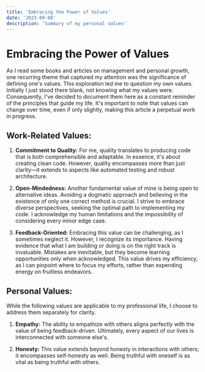 ```yaml
---
title: 'Embracing the Power of Values'
date: '2023-09-08'
description: 'Summary of my personal values'
---
```

# Embracing the Power of Values

As I read some books and articles on management and personal
growth, one recurring theme that captured my attention
was the significance of defining one's values. This
exploration led me to question my own values. Initially
I just stood there blank, not knowing what my values were.
Consequently, I've decided to document them here as a
constant reminder of the principles that guide my life.
It's important to note that values can change over
time, even if only slightly, making this article a
perpetual work in progress.

## Work-Related Values:

1. **Commitment to Quality:** For me, quality translates
to producing code that is both comprehensible and
adaptable. In essence, it's about creating clean code.
However, quality encompasses more than just
clarity—it extends to aspects like automated
testing and robust architecture.

2. **Open-Mindedness:** Another fundamental value of
mine is being open to alternative ideas.
Avoiding a dogmatic approach and believing in the
existence of only one correct method is crucial.
I strive to embrace diverse perspectives, seeking the
optimal path to implementing my code. I acknowledge
my human limitations and the impossibility of
considering every minor edge case.

3. **Feedback-Oriented:** Embracing this value can be
challenging, as I sometimes neglect it. However,
I recognize its importance. Having evidence that what
I am building or doing is on the right track is
invaluable. Mistakes are inevitable, but they become
learning opportunities only when acknowledged.
This value drives my efficiency, as I can pinpoint
where to focus my efforts, rather than expending
energy on fruitless endeavors.

## Personal Values:

While the following values are applicable to my
professional life, I choose to address them
separately for clarity.

1. **Empathy:** The ability to empathize with others
aligns perfectly with the value of being
feedback-driven. Ultimately, every aspect of our
lives is interconnected with someone else's.

2. **Honesty:** This value extends beyond honesty
in interactions with others; it encompasses
self-honesty as well. Being truthful with oneself
is as vital as being truthful with others.
